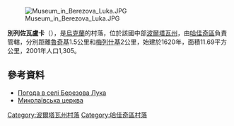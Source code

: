[[Image:Museum_in_Berezova_Luka.JPG|right]]

{{coord|50|16|44|N|33|43|18|E|scale:100000_region:UA|display=title}}

'''別列佐瓦盧卡'''（{{lang-uk|Березова Лука}}），是[[烏克蘭|烏克蘭]]的村落，位於該國中部[[波爾塔瓦州|波爾塔瓦州]]，由[[哈佳奇區|哈佳奇區]]負責管轄，分別距離[[魯奇基_(哈佳奇區)|魯奇基]]1.5公里和[[梅列什基_(哈佳奇區)|梅列什基]]2公里，始建於1620年，面積11.69平方公里，2001年人口1,305。

==參考資料==
* [http://weather.in.ua/ua/poltavskaja/1016 Погода в селі Березова Лука]{{Wayback|url=http://weather.in.ua/ua/poltavskaja/1016 |date=20160305082623 }}
* [http://history-poltava.org.ua/?p=725 Миколаївська церква]{{Wayback|url=http://history-poltava.org.ua/?p=725 |date=20160304193237 }}

{{DEFAULTSORT:Березова Лука}}
[[Category:波爾塔瓦州村落|Category:波爾塔瓦州村落]]
[[Category:哈佳奇區村落|Category:哈佳奇區村落]]


{{Poltava-geo-stub}}
